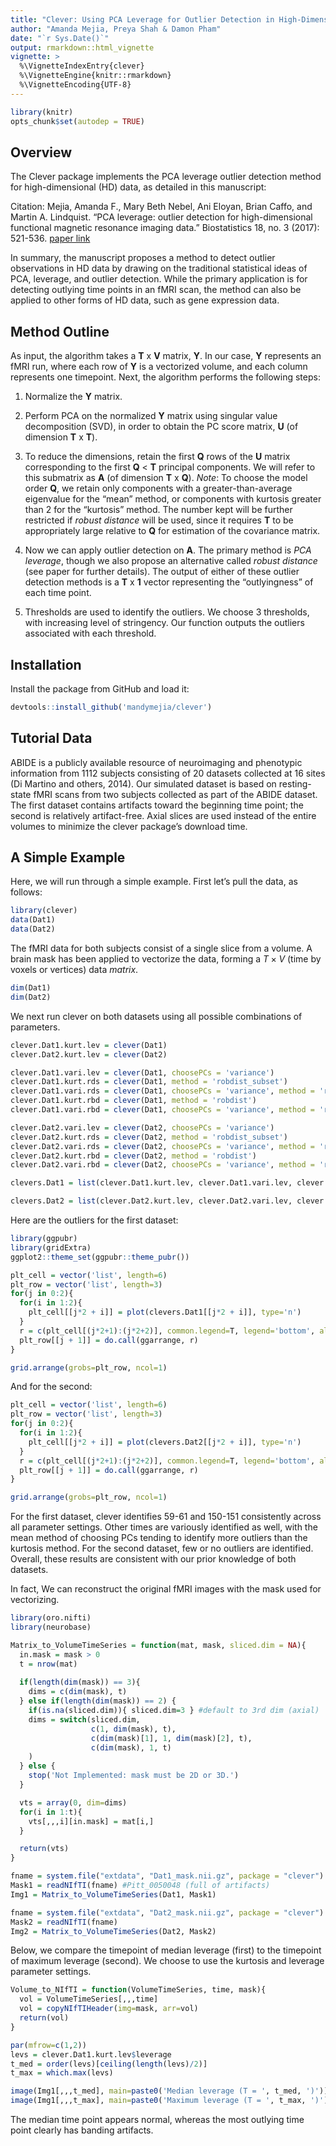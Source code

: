 ```yaml
---
title: "Clever: Using PCA Leverage for Outlier Detection in High-Dimensional Data"
author: "Amanda Mejia, Preya Shah & Damon Pham"
date: "`r Sys.Date()`"
output: rmarkdown::html_vignette
vignette: >
  %\VignetteIndexEntry{clever}
  %\VignetteEngine{knitr::rmarkdown}
  %\VignetteEncoding{UTF-8}
---
```


```r
library(knitr)
opts_chunk$set(autodep = TRUE)
```

## Overview

The Clever package implements the PCA leverage outlier detection method for high-dimensional (HD) data, as detailed in this manuscript:

Citation: Mejia, Amanda F., Mary Beth Nebel, Ani Eloyan, Brian Caffo, and Martin A. Lindquist. "PCA leverage: outlier detection for high-dimensional functional magnetic resonance imaging data." Biostatistics 18, no. 3 (2017): 521-536. [paper link](https://academic.oup.com/biostatistics/article/18/3/521/3056185)

In summary, the manuscript proposes a method to detect outlier observations in HD data by drawing on the traditional statistical ideas of PCA, leverage, and outlier detection. While the primary application is for detecting outlying time points in an fMRI scan, the method can also be applied to other forms of HD data, such as gene expression data.

## Method Outline

As input, the algorithm takes a __T__ x __V__ matrix, __Y__. In our case, __Y__ represents an fMRI run, where each row of __Y__ is a vectorized volume, and each column represents one timepoint. Next, the algorithm performs the following steps: 

1. Normalize the __Y__ matrix.

2. Perform PCA on the normalized __Y__ matrix using singular value decomposition (SVD), in order to obtain the PC score matrix, __U__ (of dimension __T__ x __T__).

3. To reduce the dimensions, retain the first __Q__ rows of the __U__ matrix corresponding to the first __Q__ < __T__ principal components.  We will refer to this submatrix as __A__ (of dimension __T__ x __Q__). _Note_: To choose the model order __Q__, we retain only components with a greater-than-average eigenvalue for the "mean" method, or components with kurtosis greater than 2 for the "kurtosis" method. The number kept will be further restricted if _robust distance_ will be used, since it requires __T__ to be appropriately large relative to __Q__ for estimation of the covariance matrix.

4. Now we can apply outlier detection on __A__. The primary method is _PCA leverage_, though we also propose an alternative called _robust distance_ (see paper for further details). The output of either of these outlier detection methods is a __T__ x __1__ vector representing the "outlyingness" of each time point.  

5. Thresholds are used to identify the outliers. We choose 3 thresholds, with increasing level of stringency. Our function outputs the outliers associated with each threshold.  

## Installation

Install the package from GitHub and load it:

```r
devtools::install_github('mandymejia/clever')
```

## Tutorial Data

ABIDE is a publicly available resource of neuroimaging and phenotypic information from 1112 subjects consisting of 20 datasets collected at 16 sites (Di Martino and others, 2014). Our simulated dataset is based on resting-state fMRI scans from two subjects collected as part of the ABIDE dataset. The first dataset contains artifacts toward the beginning time point; the second is relatively artifact-free. Axial slices are used instead of the entire volumes to minimize the clever package's download time. 
 
## A Simple Example

Here, we will run through a simple example. First let's pull the data, as follows:

```r
library(clever)
data(Dat1)
data(Dat2)
```

The fMRI data for both subjects consist of a single slice from a volume. A brain mask has been applied to vectorize the data, forming a $T\times V$ (time by voxels or vertices) data *matrix*.

```r
dim(Dat1)
dim(Dat2)
```

We next run clever on both datasets using all possible combinations of parameters.

```r
clever.Dat1.kurt.lev = clever(Dat1)
clever.Dat2.kurt.lev = clever(Dat2)
```

```r
clever.Dat1.vari.lev = clever(Dat1, choosePCs = 'variance')
clever.Dat1.kurt.rds = clever(Dat1, method = 'robdist_subset')
clever.Dat1.vari.rds = clever(Dat1, choosePCs = 'variance', method = 'robdist_subset')
clever.Dat1.kurt.rbd = clever(Dat1, method = 'robdist')
clever.Dat1.vari.rbd = clever(Dat1, choosePCs = 'variance', method = 'robdist')

clever.Dat2.vari.lev = clever(Dat2, choosePCs = 'variance')
clever.Dat2.kurt.rds = clever(Dat2, method = 'robdist_subset')
clever.Dat2.vari.rds = clever(Dat2, choosePCs = 'variance', method = 'robdist_subset')
clever.Dat2.kurt.rbd = clever(Dat2, method = 'robdist')
clever.Dat2.vari.rbd = clever(Dat2, choosePCs = 'variance', method = 'robdist')

clevers.Dat1 = list(clever.Dat1.kurt.lev, clever.Dat1.vari.lev, clever.Dat1.kurt.rds, clever.Dat1.vari.rds, clever.Dat1.kurt.rbd, clever.Dat1.vari.rbd)

clevers.Dat2 = list(clever.Dat2.kurt.lev, clever.Dat2.vari.lev, clever.Dat2.kurt.rds, clever.Dat2.vari.rds, clever.Dat2.kurt.rbd, clever.Dat2.vari.rbd)
```

Here are the outliers for the first dataset:

```r
library(ggpubr)
library(gridExtra)
ggplot2::theme_set(ggpubr::theme_pubr())
```

```r
plt_cell = vector('list', length=6)
plt_row = vector('list', length=3)
for(j in 0:2){
  for(i in 1:2){
    plt_cell[[j*2 + i]] = plot(clevers.Dat1[[j*2 + i]], type='n')
  }
  r = c(plt_cell[(j*2+1):(j*2+2)], common.legend=T, legend='bottom', align='hv', ncol=2)
  plt_row[[j + 1]] = do.call(ggarrange, r)
}

grid.arrange(grobs=plt_row, ncol=1)
```

And for the second:

```r
plt_cell = vector('list', length=6)
plt_row = vector('list', length=3)
for(j in 0:2){
  for(i in 1:2){
    plt_cell[[j*2 + i]] = plot(clevers.Dat2[[j*2 + i]], type='n')
  }
  r = c(plt_cell[(j*2+1):(j*2+2)], common.legend=T, legend='bottom', align='hv', ncol=2)
  plt_row[[j + 1]] = do.call(ggarrange, r)
}

grid.arrange(grobs=plt_row, ncol=1)
```

For the first dataset, clever identifies 59-61 and 150-151 consistently across all parameter settings. Other times are variously identified as well, with the mean method of choosing PCs tending to identify more outliers than the kurtosis method. For the second dataset, few or no outliers are identified. Overall, these results are consistent with our prior knowledge of both datasets. 

In fact, We can reconstruct the original fMRI images with the mask used for vectorizing.

```r
library(oro.nifti)
library(neurobase)
```

```r
Matrix_to_VolumeTimeSeries = function(mat, mask, sliced.dim = NA){
  in.mask = mask > 0
  t = nrow(mat)
             
  if(length(dim(mask)) == 3){
    dims = c(dim(mask), t)
  } else if(length(dim(mask)) == 2) {
    if(is.na(sliced.dim)){ sliced.dim=3 } #default to 3rd dim (axial)
    dims = switch(sliced.dim,
                  c(1, dim(mask), t),
                  c(dim(mask)[1], 1, dim(mask)[2], t),
                  c(dim(mask), 1, t)
    )
  } else {
    stop('Not Implemented: mask must be 2D or 3D.')
  }

  vts = array(0, dim=dims)
  for(i in 1:t){
    vts[,,,i][in.mask] = mat[i,]
  }

  return(vts)
}
```

```r
fname = system.file("extdata", "Dat1_mask.nii.gz", package = "clever")
Mask1 = readNIfTI(fname) #Pitt_0050048 (full of artifacts)
Img1 = Matrix_to_VolumeTimeSeries(Dat1, Mask1)

fname = system.file("extdata", "Dat2_mask.nii.gz", package = "clever")
Mask2 = readNIfTI(fname)
Img2 = Matrix_to_VolumeTimeSeries(Dat2, Mask2)
```

Below, we compare the timepoint of median leverage (first) to the timepoint of maximum leverage (second). We choose to use the kurtosis and leverage parameter settings.

```r
Volume_to_NIfTI = function(VolumeTimeSeries, time, mask){
  vol = VolumeTimeSeries[,,,time]
  vol = copyNIfTIHeader(img=mask, arr=vol)
  return(vol)
}
```

```r
par(mfrow=c(1,2))
levs = clever.Dat1.kurt.lev$leverage
t_med = order(levs)[ceiling(length(levs)/2)]
t_max = which.max(levs)

image(Img1[,,,t_med], main=paste0('Median leverage (T = ', t_med, ')'))
image(Img1[,,,t_max], main=paste0('Maximum leverage (T = ', t_max, ')'))
```

The median time point appears normal, whereas the most outlying time point clearly has banding artifacts.